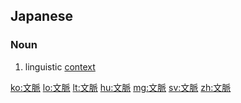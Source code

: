 ==Japanese==
{{ja-kanjitab|ぶん|みゃく|yomi=on}}

===Noun===
{{ja-noun|ぶんみゃく}}
# linguistic [[context]]
#: {{ja-usex|その'''文脈'''では違う意味になる。|その '''ぶんみゃく''' で は ちがう いみ に なる。|It has another meaning in that context.}}

[[ko:文脈]]
[[lo:文脈]]
[[lt:文脈]]
[[hu:文脈]]
[[mg:文脈]]
[[sv:文脈]]
[[zh:文脈]]